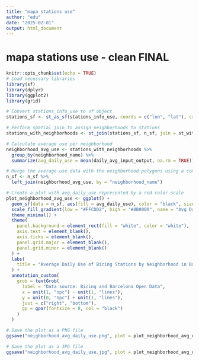 ```yaml
---
title: "mapa stations use"
author: "edu"
date: "2025-02-01"
output: html_document
---
```


# mapa stations use - clean FINAL
```r
knitr::opts_chunk$set(echo = TRUE)
# Load necessary libraries
library(sf)
library(dplyr)
library(ggplot2)
library(grid)

# Convert stations_info_use to sf object
stations_sf <- st_as_sf(stations_info_use, coords = c("lon", "lat"), crs = 4326)

# Perform spatial join to assign neighborhoods to stations
stations_with_neighborhoods <- st_join(stations_sf, n_sf, join = st_within)

# Calculate average use per neighborhood
neighborhood_avg_use <- stations_with_neighborhoods %>%
  group_by(neighborhood_name) %>%
  summarize(avg_daily_use = mean(daily_avg_input_output, na.rm = TRUE))

# Merge the average use data with the neighborhood polygons using a common identifier
n_sf <- n_sf %>%
  left_join(neighborhood_avg_use, by = "neighborhood_name")

# Create a plot with avg_daily_use represented by a red color scale
plot_neighborhood_avg_use <- ggplot() +
  geom_sf(data = n_sf, aes(fill = avg_daily_use), color = "black", size = 0.2) +
  scale_fill_gradient(low = "#FFCDD2", high = "#8B0000", name = "Avg Daily Use") +
  theme_minimal() +
  theme(
    panel.background = element_rect(fill = "white", color = "white"),
    axis.text = element_blank(),
    axis.ticks = element_blank(),
    panel.grid.major = element_blank(),
    panel.grid.minor = element_blank()
  ) +
  labs(
    title = "Average Daily Use of Bicing Stations by Neighborhood in Barcelona"
  ) +
  annotation_custom(
    grob = textGrob(
      label = "Data source: Bicing and Barcelona Open Data",
      x = unit(1, "npc") - unit(1, "lines"),
      y = unit(0, "npc") + unit(1, "lines"),
      just = c("right", "bottom"),
      gp = gpar(fontsize = 8, col = "black")
    )
  )

# Save the plot as a PNG file
ggsave("neighborhood_avg_daily_use.png", plot = plot_neighborhood_avg_use, width = 10, height = 10, dpi = 300, bg = "white")

# Save the plot as a JPG file
ggsave("neighborhood_avg_daily_use.jpg", plot = plot_neighborhood_avg_use, width = 10, height = 10, dpi = 300, bg = "white")
```





